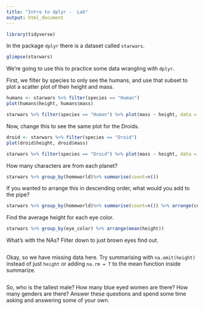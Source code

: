 ```yaml
---
title: "Intro to dplyr -  Lab"
output: html_document
---
```

```r
library(tidyverse)
```

In the package `dplyr` there is a dataset called `starwars`. 

```r
glimpse(starwars)
```


We're going to use this to practice some data wrangling with `dplyr`. 

First, we filter by species to only see the humans, and use that subset to plot a scatter plot of their height and mass.  

```r
humans <- starwars %>% filter(species == "Human")
plot(humans$height, humans$mass)

starwars %>% filter(species == "Human") %>% plot(mass ~ height, data = .)

```

Now, change this to see the same plot for the Droids. 

```r
droid <- starwars %>% filter(species == "Droid")
plot(droid$height, droid$mass)

starwars %>% filter(species == "Droid") %>% plot(mass ~ height, data = .)

```


How many characters are from each planet?

```r
starwars %>% group_by(homeworld)%>% summarise(count=n())
```

If you wanted to arrange this in descending order, what would you add to the pipe? 

```r
starwars %>% group_by(homeworld)%>% summarise(count=n()) %>% arrange(count,descending=TRUE)

```

Find the average height for each eye color.

```r
starwars %>% group_by(eye_color) %>% arrange(mean(height))
```

What's with the NAs? Filter down to just brown eyes find out. 


```r
```

Okay, so we have missing data here. Try summarising with `na.omit(height)` instead of just `height` or adding `na.rm = T` to the mean function inside summarize. 


```r


```

So, who is the tallest male? How many blue eyed women are there? How many genders are there? Answer these questions and spend some time asking and answering some of your own. 


```r

```


